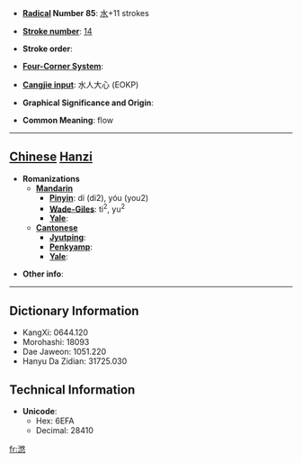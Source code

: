 * '''[[Wiktionary:Chinese radical index| Radical]] Number 85''': [[Wiktionary:Chinese radical index 水|水]]+11 strokes

* '''[[Wiktionary:Chinese total strokes index|Stroke number]]''': [[Wiktionary:Chinese total strokes index 14|14]]

* '''Stroke order''': 

* '''[[Wiktionary:Chinese four corner index|Four-Corner System]]''': 

* '''[[Wiktionary:Chinese Cangjie index|Cangjie input]]''': 水人大心 (EOKP)

* '''Graphical Significance and Origin''': 

* '''Common Meaning''': flow

----

== [[Chinese]] [[Hanzi]] ==

* '''Romanizations'''
** '''[[Mandarin]]'''
*** '''[[Pinyin]]''': dí (di2), yóu (you2)
*** '''[[Wade-Giles]]''': ti<sup>2</sup>, yu<sup>2</sup>
*** '''[[Yale]]''': 
** '''[[Cantonese]]'''
*** '''[[Jyutping]]''':
*** '''[[Penkyamp]]''': 
*** '''[[Yale]]''': 

* '''Other info''': 

----

== Dictionary Information ==

* KangXi: 0644.120
* Morohashi: 18093
* Dae Jaweon: 1051.220
* Hanyu Da Zidian: 31725.030

== Technical Information ==

* '''Unicode''':
** Hex: 6EFA
** Decimal: 28410

[[fr:滺]]